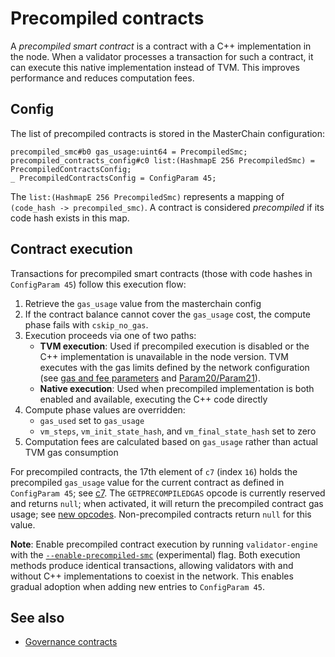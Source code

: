 
# Precompiled contracts

A _precompiled smart contract_ is a contract with a C++ implementation in the node. When a validator processes a transaction for such a contract, it can execute this native implementation instead of TVM. This improves performance and reduces computation fees.

## Config

The list of precompiled contracts is stored in the MasterChain configuration:

```tlb
precompiled_smc#b0 gas_usage:uint64 = PrecompiledSmc;
precompiled_contracts_config#c0 list:(HashmapE 256 PrecompiledSmc) = PrecompiledContractsConfig;
_ PrecompiledContractsConfig = ConfigParam 45;
```

The `list:(HashmapE 256 PrecompiledSmc)` represents a mapping of `(code_hash -> precompiled_smc)`. A contract is considered _precompiled_ if its code hash exists in this map.

## Contract execution

Transactions for precompiled smart contracts (those with code hashes in `ConfigParam 45`) follow this execution flow:

1. Retrieve the `gas_usage` value from the masterchain config
2. If the contract balance cannot cover the `gas_usage` cost, the compute phase fails with `cskip_no_gas`.
3. Execution proceeds via one of two paths:
   - **TVM execution**: Used if precompiled execution is disabled or the C++ implementation is unavailable in the node version. TVM executes with the gas limits defined by the network configuration (see [gas and fee parameters](/v3/documentation/smart-contracts/limits#gas-and-fee-parameters) and [Param20/Param21](/v3/documentation/network/config-params/overview#param-20-and-21)).
   - **Native execution**: Used when precompiled implementation is both enabled and available, executing the C++ code directly
4. Compute phase values are overridden:
   - `gas_used` set to `gas_usage`
   - `vm_steps`, `vm_init_state_hash`, and `vm_final_state_hash` set to zero
5. Computation fees are calculated based on `gas_usage` rather than actual TVM gas consumption

For precompiled contracts, the 17th element of `c7` (index `16`) holds the precompiled `gas_usage` value for the current contract as defined in `ConfigParam 45`; see [c7](/v3/documentation/tvm/changelog/tvm-upgrade-2024-04#c7). The `GETPRECOMPILEDGAS` opcode is currently reserved and returns `null`; when activated, it will return the precompiled contract gas usage; see [new opcodes](/v3/documentation/tvm/changelog/tvm-upgrade-2024-04#new-opcodes). Non-precompiled contracts return `null` for this value.

**Note**: Enable precompiled contract execution by running `validator-engine` with the [`--enable-precompiled-smc`](/v3/documentation/infra/nodes/node-commands) (experimental) flag. Both execution methods produce identical transactions, allowing validators with and without C++ implementations to coexist in the network. This enables gradual adoption when adding new entries to `ConfigParam 45`.

## See also

- [Governance contracts](/v3/documentation/smart-contracts/contracts-specs/governance)

<Feedback />
